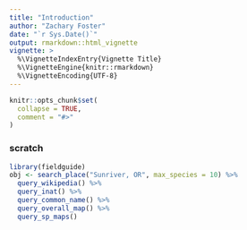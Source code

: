 ```yaml
---
title: "Introduction"
author: "Zachary Foster"
date: "`r Sys.Date()`"
output: rmarkdown::html_vignette
vignette: >
  %\VignetteIndexEntry{Vignette Title}
  %\VignetteEngine{knitr::rmarkdown}
  %\VignetteEncoding{UTF-8}
---
```


```r
knitr::opts_chunk$set(
  collapse = TRUE,
  comment = "#>"
)
```

### scratch

```r
library(fieldguide)
obj <- search_place("Sunriver, OR", max_species = 10) %>%
  query_wikipedia() %>%
  query_inat() %>%
  query_common_name() %>%
  query_overall_map() %>%
  query_sp_maps()
```

